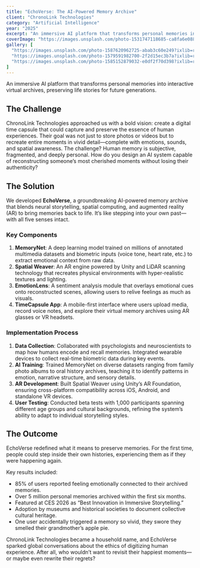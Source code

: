 ```yaml
---
title: "EchoVerse: The AI-Powered Memory Archive"
client: "ChronoLink Technologies"
category: "Artificial Intelligence"
year: "2025"
excerpt: "An immersive AI platform that transforms personal memories into interactive virtual archives, preserving life stories for future generations."
coverImage: "https://images.unsplash.com/photo-1531747118685-ca8fa6e08806?q=80&w=1490&auto=format&fit=crop&ixlib=rb-4.0.3&ixid=M3wxMjA3fDB8MHxwaG90by1wYWdlfHx8fGVufDB8fHx8fA%3D%3D"
gallery: [
  "https://images.unsplash.com/photo-1587620962725-abab3c60e249?ixlib=rb-4.0.3&auto=format&fit=crop&w=1000&q=80",
  "https://images.unsplash.com/photo-1579591982700-2f2d15ec3b7a?ixlib=rb-4.0.3&auto=format&fit=crop&w=1000&q=80",
  "https://images.unsplash.com/photo-1585152879032-e0df2f70d398?ixlib=rb-4.0.3&auto=format&fit=crop&w=1000&q=80"
]
---
```


An immersive AI platform that transforms personal memories into interactive virtual archives, preserving life stories for future generations.

## The Challenge

ChronoLink Technologies approached us with a bold vision: create a digital time capsule that could capture and preserve the essence of human experiences. Their goal was not just to store photos or videos but to recreate entire moments in vivid detail—complete with emotions, sounds, and spatial awareness. The challenge? Human memory is subjective, fragmented, and deeply personal. How do you design an AI system capable of reconstructing someone’s most cherished moments without losing their authenticity?

## The Solution

We developed **EchoVerse**, a groundbreaking AI-powered memory archive that blends neural storytelling, spatial computing, and augmented reality (AR) to bring memories back to life. It’s like stepping into your own past—with all five senses intact.

### Key Components

1. **MemoryNet**: A deep learning model trained on millions of annotated multimedia datasets and biometric inputs (voice tone, heart rate, etc.) to extract emotional context from raw data.
2. **Spatial Weaver**: An AR engine powered by Unity and LiDAR scanning technology that recreates physical environments with hyper-realistic textures and lighting.
3. **EmotionLens**: A sentiment analysis module that overlays emotional cues onto reconstructed scenes, allowing users to relive feelings as much as visuals.
4. **TimeCapsule App**: A mobile-first interface where users upload media, record voice notes, and explore their virtual memory archives using AR glasses or VR headsets.

### Implementation Process

1. **Data Collection**: Collaborated with psychologists and neuroscientists to map how humans encode and recall memories. Integrated wearable devices to collect real-time biometric data during key events.
2. **AI Training**: Trained MemoryNet on diverse datasets ranging from family photo albums to oral history archives, teaching it to identify patterns in emotion, narrative structure, and sensory details.
3. **AR Development**: Built Spatial Weaver using Unity’s AR Foundation, ensuring cross-platform compatibility across iOS, Android, and standalone VR devices.
4. **User Testing**: Conducted beta tests with 1,000 participants spanning different age groups and cultural backgrounds, refining the system’s ability to adapt to individual storytelling styles.

## The Outcome

EchoVerse redefined what it means to preserve memories. For the first time, people could step inside their own histories, experiencing them as if they were happening again.

Key results included:

- 85% of users reported feeling emotionally connected to their archived memories.
- Over 5 million personal memories archived within the first six months.
- Featured at CES 2026 as “Best Innovation in Immersive Storytelling.”
- Adoption by museums and historical societies to document collective cultural heritage.
- One user accidentally triggered a memory so vivid, they swore they smelled their grandmother’s apple pie.

ChronoLink Technologies became a household name, and EchoVerse sparked global conversations about the ethics of digitizing human experience. After all, who wouldn’t want to revisit their happiest moments—or maybe even rewrite their regrets?
